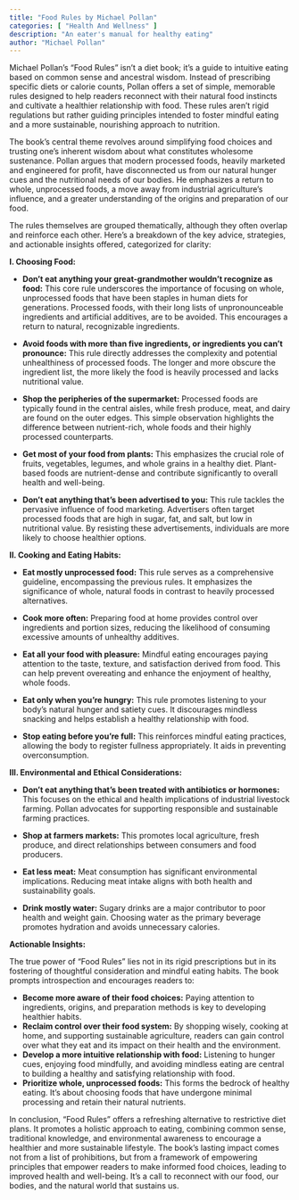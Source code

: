 ```yaml
---
title: "Food Rules by Michael Pollan"
categories: [ "Health And Wellness" ]
description: "An eater's manual for healthy eating"
author: "Michael Pollan"
---
```

Michael Pollan's "Food Rules" isn't a diet book; it's a guide to intuitive eating based on common sense and ancestral wisdom.  Instead of prescribing specific diets or calorie counts, Pollan offers a set of simple, memorable rules designed to help readers reconnect with their natural food instincts and cultivate a healthier relationship with food.  These rules aren't rigid regulations but rather guiding principles intended to foster mindful eating and a more sustainable, nourishing approach to nutrition.

The book's central theme revolves around simplifying food choices and trusting one's inherent wisdom about what constitutes wholesome sustenance. Pollan argues that modern processed foods, heavily marketed and engineered for profit, have disconnected us from our natural hunger cues and the nutritional needs of our bodies.  He emphasizes a return to whole, unprocessed foods, a move away from industrial agriculture's influence, and a greater understanding of the origins and preparation of our food.

The rules themselves are grouped thematically, although they often overlap and reinforce each other.  Here's a breakdown of the key advice, strategies, and actionable insights offered, categorized for clarity:

**I. Choosing Food:**

* **Don't eat anything your great-grandmother wouldn't recognize as food:** This core rule underscores the importance of focusing on whole, unprocessed foods that have been staples in human diets for generations.  Processed foods, with their long lists of unpronounceable ingredients and artificial additives, are to be avoided.  This encourages a return to natural, recognizable ingredients.

* **Avoid foods with more than five ingredients, or ingredients you can't pronounce:** This rule directly addresses the complexity and potential unhealthiness of processed foods.  The longer and more obscure the ingredient list, the more likely the food is heavily processed and lacks nutritional value.

* **Shop the peripheries of the supermarket:**  Processed foods are typically found in the central aisles, while fresh produce, meat, and dairy are found on the outer edges. This simple observation highlights the difference between nutrient-rich, whole foods and their highly processed counterparts.

* **Get most of your food from plants:**  This emphasizes the crucial role of fruits, vegetables, legumes, and whole grains in a healthy diet.  Plant-based foods are nutrient-dense and contribute significantly to overall health and well-being.

* **Don't eat anything that's been advertised to you:**  This rule tackles the pervasive influence of food marketing.  Advertisers often target processed foods that are high in sugar, fat, and salt, but low in nutritional value. By resisting these advertisements, individuals are more likely to choose healthier options.

**II.  Cooking and Eating Habits:**

* **Eat mostly unprocessed food:**  This rule serves as a comprehensive guideline, encompassing the previous rules. It emphasizes the significance of whole, natural foods in contrast to heavily processed alternatives.

* **Cook more often:**  Preparing food at home provides control over ingredients and portion sizes, reducing the likelihood of consuming excessive amounts of unhealthy additives.

* **Eat all your food with pleasure:**  Mindful eating encourages paying attention to the taste, texture, and satisfaction derived from food.  This can help prevent overeating and enhance the enjoyment of healthy, whole foods.

* **Eat only when you're hungry:**  This rule promotes listening to your body's natural hunger and satiety cues.  It discourages mindless snacking and helps establish a healthy relationship with food.

* **Stop eating before you're full:** This reinforces mindful eating practices, allowing the body to register fullness appropriately. It aids in preventing overconsumption.


**III.  Environmental and Ethical Considerations:**

* **Don't eat anything that's been treated with antibiotics or hormones:**  This focuses on the ethical and health implications of industrial livestock farming.  Pollan advocates for supporting responsible and sustainable farming practices.

* **Shop at farmers markets:** This promotes local agriculture, fresh produce, and direct relationships between consumers and food producers.

* **Eat less meat:**  Meat consumption has significant environmental implications.  Reducing meat intake aligns with both health and sustainability goals.

* **Drink mostly water:**  Sugary drinks are a major contributor to poor health and weight gain.  Choosing water as the primary beverage promotes hydration and avoids unnecessary calories.

**Actionable Insights:**

The true power of "Food Rules" lies not in its rigid prescriptions but in its fostering of thoughtful consideration and mindful eating habits. The book prompts introspection and encourages readers to:

* **Become more aware of their food choices:**  Paying attention to ingredients, origins, and preparation methods is key to developing healthier habits.
* **Reclaim control over their food system:**  By shopping wisely, cooking at home, and supporting sustainable agriculture, readers can gain control over what they eat and its impact on their health and the environment.
* **Develop a more intuitive relationship with food:**  Listening to hunger cues, enjoying food mindfully, and avoiding mindless eating are central to building a healthy and satisfying relationship with food.
* **Prioritize whole, unprocessed foods:**  This forms the bedrock of healthy eating.  It’s about choosing foods that have undergone minimal processing and retain their natural nutrients.


In conclusion, "Food Rules" offers a refreshing alternative to restrictive diet plans. It promotes a holistic approach to eating, combining common sense, traditional knowledge, and environmental awareness to encourage a healthier and more sustainable lifestyle.  The book's lasting impact comes not from a list of prohibitions, but from a framework of empowering principles that empower readers to make informed food choices, leading to improved health and well-being.  It's a call to reconnect with our food, our bodies, and the natural world that sustains us.

